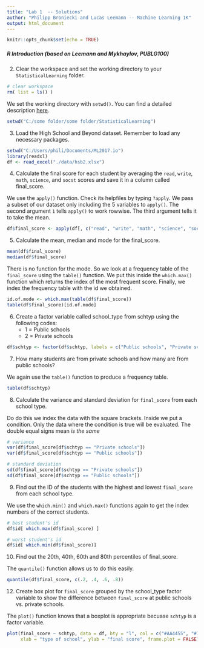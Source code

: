 ```yaml
---
title: "Lab 1  -- Solutions"
author: "Philipp Broniecki and Lucas Leemann -- Machine Learning 1K"
output: html_document
---
```


```r
knitr::opts_chunk$set(echo = TRUE)
```

##### R Introduction   (based on Leemann and Mykhaylov, PUBLG100)

2. Clear the workspace and set the working directory to your `StatisticalLearning` folder.

```r
# clear workspace
rm( list = ls() )
```

We set the working directory with `setwd()`. You can find a detailed description [here](https://uclspp.github.io/PUBLG100/faq/setwd.html).

```r
setwd("C:/some folder/some folder/StatisticalLearning")
```

3. Load the High School and Beyond dataset. Remember to load any necessary packages.

```r
setwd("C:/Users/phili/Documents/ML2017.io")
library(readxl)
df <- read_excel("./data/hsb2.xlsx")
```

4. Calculate the final score for each student by averaging the `read`, `write`, `math`, `science`, and `socst` scores and save it in a column called  final_score.

We use the `apply()` function. Check its helpfiles by typing `?apply`. We pass a subset of our dataset only including the 5 variables to `apply()`. The second argument `1` tells `apply()` to work rowwise. The third argument tells it to take the mean.

```r
df$final_score <- apply(df[, c("read", "write", "math", "science", "socst")], 1, mean)
```

5. Calculate the mean, median and mode for the final_score.

```r
mean(df$final_score)
median(df$final_score)
```

There is no function for the mode. So we look at a frequency table of the `final_score` using the `table()` function. We put this inside the `which.max()` function which returns the index of the most frequent score. Finally, we index the frequency table with the id we obtained. 

```r
id.of.mode <- which.max(table(df$final_score))
table(df$final_score)[id.of.mode]
```

6. Create a factor variable called school_type from schtyp using the following codes:
    - 1 = Public schools
    - 2 = Private schools
    
```r
df$schtyp <- factor(df$schtyp, labels = c("Public schools", "Private schools"))
```

7. How many students are from private schools and how many are from public schools?

We again use the `table()` function to produce a frequency table.

```r
table(df$schtyp)
```

8. Calculate the variance and standard deviation for `final_score` from each school type.

Do do this we index the data with the square brackets. Inside we put a condition. Only the data where the condition is true will be evaluated. The double equal signs mean *is the same*

```r
# variance
var(df$final_score[df$schtyp == "Private schools"])
var(df$final_score[df$schtyp == "Public schools"])

# standard deviation
sd(df$final_score[df$schtyp == "Private schools"])
sd(df$final_score[df$schtyp == "Public schools"])
```

9. Find out the ID of the students with the highest and lowest `final_score` from each school type.

We use the `which.min()` and `which.max()` functions again to get the index numbers of the correct students.

```r
# best student's id
df$id[ which.max(df$final_score) ]

# worst student's id
df$id[ which.min(df$final_score)]
```

10. Find out the 20th, 40th, 60th and 80th percentiles of final_score.

The `quantile()` function allows us to do this easily.

```r
quantile(df$final_score, c(.2, .4, .6, .8))
```

12. Create box plot for `final_score` grouped by the school_type factor variable to show the difference between `final_score` at public schools vs. private schools.

The `plot()` function knows that a boxplot is appropriate becuase `schtyp` is a factor variable.

```r
plot(final_score ~ schtyp, data = df, bty = "l", col = c("#AA4455", "#114477"), 
     xlab = "type of school", ylab = "final score", frame.plot = FALSE)
```